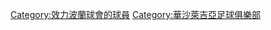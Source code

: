 {{Commonscat|Players of Legia Warszawa}}

[[Category:效力波蘭球會的球員|Category:效力波蘭球會的球員]]
[[Category:華沙萊吉亞足球俱樂部|Category:華沙萊吉亞足球俱樂部]]